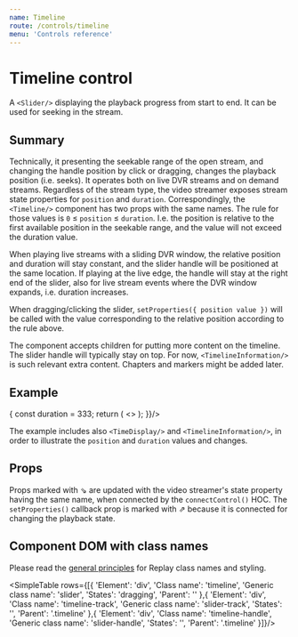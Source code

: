 ```yaml
---
name: Timeline
route: /controls/timeline
menu: 'Controls reference'
---
```



# Timeline control

A `<Slider/>` displaying the playback progress from start to end. It can be used for seeking in the stream.

## Summary

Technically, it presenting the seekable range of the open stream, and changing the handle position by click or dragging, changes the playback position (i.e. seeks). It operates both on live DVR streams and on demand streams. Regardless of the stream type, the video streamer exposes stream state properties for `position` and `duration`. Correspondingly, the `<Timeline/>` component has two props with the same names. The rule for those values is `0` ≤ `position` ≤ `duration`. I.e. the position is relative to the first available position in the seekable range, and the value will not exceed the duration value.

When playing live streams with a sliding DVR window, the relative position and duration will stay constant, and the slider handle will be positioned at the same location. If playing at the live edge, the handle will stay at the right end of the slider, also for live stream events where the DVR window expands, i.e. duration increases.

When dragging/clicking the slider, `setProperties({ position value })` will be called with the value corresponding to the relative position according to the rule above.

The component accepts children for putting more content on the timeline. The slider handle will typically stay on top. For now, `<TimelineInformation/>` is such relevant extra content. Chapters and markers might be added later.

## Example

<Playground>
  <ShowCase height="20px" render={({ setProperties, position }) => {
    const duration = 333;
    return (
      <>
        <Timeline position={position} duration={duration} setProperties={setProperties}>
           <TimelineInformation playMode="ondemand" duration={duration} />
        </Timeline>
        <TimeDisplay position={position} duration={duration} playMode="ondemand" />
      </>
    );  
  }}/>
</Playground>

The example includes also `<TimeDisplay/>` and `<TimelineInformation/>`, in order to illustrate the `position` and `duration` values and changes.

## Props

<PropsTable of={Timeline} />

Props marked with ⇘ are updated with the video streamer's state property having the same name, when connected by the `connectControl()` HOC. The ︎`setProperties()` callback prop is marked with ︎⇗ because it is connected for changing the playback state.

## Component DOM with class names

Please read the [general principles](/custom-replay/skins-styles) for Replay class names and styling.

<SimpleTable rows={[{ 
  'Element': 'div',
  'Class name': 'timeline',
  'Generic class name': 'slider',
  'States': 'dragging',
  'Parent': ''
},{
  'Element': 'div',
  'Class name': 'timeline-track',
  'Generic class name': 'slider-track',
  'States': '',
  'Parent': '.timeline'
},{
  'Element': 'div',
  'Class name': 'timeline-handle',
  'Generic class name': 'slider-handle',
  'States': '',
  'Parent': '.timeline'
}]}/>